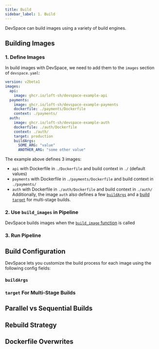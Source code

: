 ```yaml
---
title: Build
sidebar_label: 1. Build
---
```



DevSpace can build images using a variety of build engines.

<PreventBuildTip/>


## Building Images

### 1. Define Images
In build images with DevSpace, we need to add them to the `images` section of `devspace.yaml`:
```yaml title=devspace.yaml
version: v2beta1
images:
  api:
    image: ghcr.io/loft-sh/devspace-example-api
  payments:
    image: ghcr.io/loft-sh/devspace-example-payments
    dockerfile: ./payments/Dockerfile
    context: ./payments/
  auth:
    image: ghcr.io/loft-sh/devspace-example-auth
    dockerfile: ./auth/Dockerfile
    context: ./auth/
    target: production
    buildArgs:
      SOME_ARG: "value"
      ANOTHER_ARG: "some other value"
```
The example above defines 3 images:
- `api` with Dockerfile in `./Dockerfile` and build context in `./` (default values)
- `payments` with Dockerfile in `./payments/Dockerfile` and build context in `./payments/`
- `auth` with Dockerfile in `./auth/Dockerfile` and build context in `./auth/`  
   Additionally, the image `auth` also defines a few [`buildArgs`](#buildArgs) and a [build `target`](#target-for-multi-stage-builds) for multi-stage builds.


### 2. Use `build_images` in Pipeline
DevSpace builds images when the [`build_image` function](../functions) is called 

### 3. Run Pipeline


## Build Configuration
DevSpace lets you customize the build process for each image using the following config fields:

<ConfigPartialBuildConfig/>

### `buildArgs`

### `target` For Multi-Stage Builds


## Parallel vs Sequential Builds


## Rebuild Strategy



## Dockerfile Overwrites


<ConfigPartialOverwrites/>
